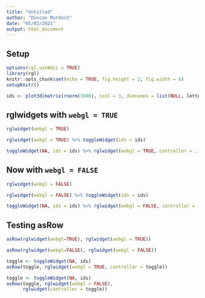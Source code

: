 ```yaml
---
title: "Untitled"
author: "Duncan Murdoch"
date: "05/02/2021"
output: html_document
---
```


## Setup

```r
options(rgl.useNULL = TRUE)
library(rgl)
knitr::opts_chunk$set(echo = TRUE, fig.height = 2, fig.width = 6)
setupKnitr()
```

```r
ids <- plot3d(matrix(rnorm(3000), ncol = 3, dimnames = list(NULL, letters[1:3])), col = "blue")
```

## rglwidgets with `webgl = TRUE`

```r
rglwidget(webgl = TRUE)
```

```r
rglwidget(webgl = TRUE) %>% toggleWidget(ids = ids)
```


```r
toggleWidget(NA, ids = ids) %>% rglwidget(webgl = TRUE, controller = .)
```

## Now with `webgl = FALSE`

```r
rglwidget(webgl = FALSE)
```

```r
rglwidget(webgl = FALSE) %>% toggleWidget(ids = ids)
```


```r
toggleWidget(NA, ids = ids) %>% rglwidget(webgl = FALSE, controller = .)
```

## Testing asRow

```r
asRow(rglwidget(webgl=TRUE), rglwidget(webgl = TRUE))
```

```r
asRow(rglwidget(webgl=FALSE), rglwidget(webgl = FALSE))
```

```r
toggle <- toggleWidget(NA, ids)
asRow(toggle, rglwidget(webgl = TRUE, controller = toggle))
```

```r
toggle <- toggleWidget(NA, ids)
asRow(toggle, rglwidget(webgl = FALSE), 
      rglwidget(controller = toggle))
```